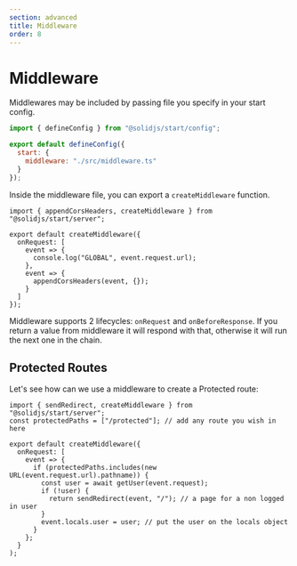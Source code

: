 ```yaml
---
section: advanced
title: Middleware
order: 8
---
```


# Middleware

Middlewares may be included by passing file you specify in your start config.

```js
import { defineConfig } from "@solidjs/start/config";

export default defineConfig({
  start: {
    middleware: "./src/middleware.ts"
  }
});
```

Inside the middleware file, you can export a `createMiddleware` function.

```tsx
import { appendCorsHeaders, createMiddleware } from "@solidjs/start/server";

export default createMiddleware({
  onRequest: [
    event => {
      console.log("GLOBAL", event.request.url);
    },
    event => {
      appendCorsHeaders(event, {});
    }
  ]
});
```

Middleware supports 2 lifecycles: `onRequest` and `onBeforeResponse`. If you return a value from middleware it will respond with that, otherwise it will run the next one in the chain.

## Protected Routes

Let's see how can we use a middleware to create a Protected route:

```tsx
import { sendRedirect, createMiddleware } from "@solidjs/start/server";
const protectedPaths = ["/protected"]; // add any route you wish in here

export default createMiddleware({
  onRequest: [
    event => {
      if (protectedPaths.includes(new URL(event.request.url).pathname)) {
        const user = await getUser(event.request);
        if (!user) {
          return sendRedirect(event, "/"); // a page for a non logged in user
        }
        event.locals.user = user; // put the user on the locals object
      }
    };
  }
);
```
